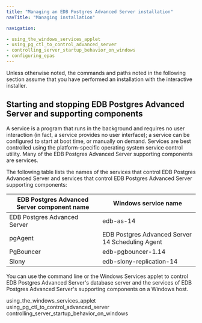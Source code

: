 ```yaml
---
title: "Managing an EDB Postgres Advanced Server installation"
navTitle: "Managing installation"

navigation:

- using_the_windows_services_applet
- using_pg_ctl_to_control_advanced_server
- controlling_server_startup_behavior_on_windows
- configuring_epas
---
```


<div id="managing_an_advanced_server_installation" class="registered_link"></div>

Unless otherwise noted, the commands and paths noted in the following section assume that you have performed an installation with the interactive installer.

## Starting and stopping EDB Postgres Advanced Server and supporting components

A service is a program that runs in the background and requires no user interaction (in fact, a service provides no user interface); a service can be configured to start at boot time, or manually on demand. Services are best controlled using the platform-specific operating system service control utility. Many of the EDB Postgres Advanced Server supporting components are services.

The following table lists the names of the services that control EDB Postgres Advanced Server and services that control EDB Postgres Advanced Server supporting components:

| EDB Postgres Advanced Server component name | Windows service name                |
| ------------------------------ | ------------------------------------------------ |
| EDB Postgres Advanced Server   | edb-as-14                                        |
| pgAgent                        | EDB Postgres Advanced Server 14 Scheduling Agent |
| PgBouncer                      | edb-pgbouncer-1.14                               |
| Slony                          | edb-slony-replication-14                         |

You can use the command line or the Windows Services applet to control EDB Postgres Advanced Server's database server and the services of EDB Postgres Advanced Server's supporting components on a Windows host.

<div class="toctree" maxdepth="3">

using_the_windows_services_applet using_pg_ctl_to_control_advanced_server controlling_server_startup_behavior_on_windows

</div>
